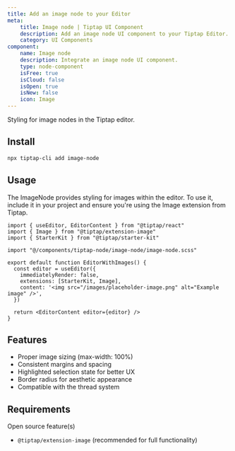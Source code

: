 ```yaml
---
title: Add an image node to your Editor
meta:
    title: Image node | Tiptap UI Component
    description: Add an image node UI component to your Tiptap Editor. Learn more in our documentation!
    category: UI Components
component:
    name: Image node
    description: Integrate an image node UI component.
    type: node-component
    isFree: true
    isCloud: false
    isOpen: true
    isNew: false
    icon: Image
---
```


Styling for image nodes in the Tiptap editor.

<CodeDemo isScrollable src="https://template.tiptap.dev/preview/tiptap-node/image-node" />

## Install

```bash
npx tiptap-cli add image-node
```

## Usage

The ImageNode provides styling for images within the editor. To use it, include it in your project and ensure you're using the Image extension from Tiptap.

```tsx
import { useEditor, EditorContent } from "@tiptap/react"
import { Image } from "@tiptap/extension-image"
import { StarterKit } from "@tiptap/starter-kit"

import "@/components/tiptap-node/image-node/image-node.scss"

export default function EditorWithImages() {
  const editor = useEditor({
    immediatelyRender: false,
    extensions: [StarterKit, Image],
    content: '<img src="/images/placeholder-image.png" alt="Example image" />',
  })

  return <EditorContent editor={editor} />
}
```

## Features

- Proper image sizing (max-width: 100%)
- Consistent margins and spacing
- Highlighted selection state for better UX
- Border radius for aesthetic appearance
- Compatible with the thread system

## Requirements

Open source feature(s)
- `@tiptap/extension-image` (recommended for full functionality)